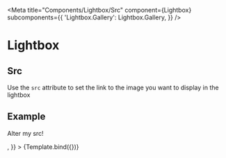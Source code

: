 

<Meta
  title="Components/Lightbox/Src"
  component={Lightbox}
  subcomponents={{
    'Lightbox.Gallery': Lightbox.Gallery,
  }}
/>


# Lightbox

## Src

Use the `src` attribute to set the link to the image you want to display in the lightbox

## Example

<Canvas>
  <Story
    name="Src"
    args={{
      title: 'Example lightbox',
      src: cat2,
      children: <p>Alter my src!</p>,
    }}
  >
    {Template.bind({})}
  </Story>
</Canvas>
